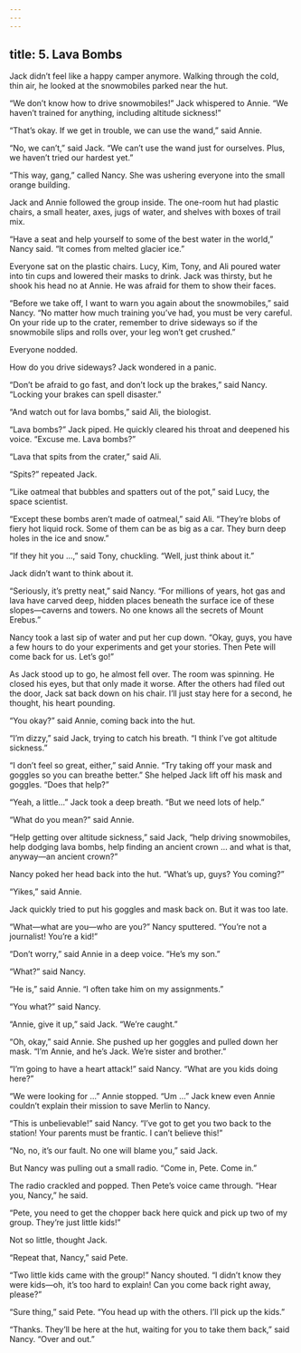 ```yaml
---
---
---
```

title: 5. Lava Bombs
---



Jack didn’t feel like a happy camper anymore. Walking through the cold, thin air, he looked at the snowmobiles parked near the hut.

“We don’t know how to drive snowmobiles!” Jack whispered to Annie. “We haven’t trained for anything, including altitude sickness!”

“That’s okay. If we get in trouble, we can use the wand,” said Annie.

“No, we can’t,” said Jack. “We can’t use the wand just for ourselves. Plus, we haven’t tried our hardest yet.”

“This way, gang,” called Nancy. She was ushering everyone into the small orange building.

Jack and Annie followed the group inside. The one-room hut had plastic chairs, a small heater, axes, jugs of water, and shelves with boxes of trail mix.

“Have a seat and help yourself to some of the best water in the world,” Nancy said. “It comes from melted glacier ice.”

Everyone sat on the plastic chairs. Lucy, Kim, Tony, and Ali poured water into tin cups and lowered their masks to drink. Jack was thirsty, but he shook his head no at Annie. He was afraid for them to show their faces.

“Before we take off, I want to warn you again about the snowmobiles,” said Nancy. “No matter how much training you’ve had, you must be very careful. On your ride up to the crater, remember to drive sideways so if the snowmobile slips and rolls over, your leg won’t get crushed.”

Everyone nodded.

How do you drive sideways? Jack wondered in a panic.

“Don’t be afraid to go fast, and don’t lock up the brakes,” said Nancy. “Locking your brakes can spell disaster.”

“And watch out for lava bombs,” said Ali, the biologist.

“Lava bombs?” Jack piped. He quickly cleared his throat and deepened his voice. “Excuse me. Lava bombs?”

“Lava that spits from the crater,” said Ali.

“Spits?” repeated Jack.

“Like oatmeal that bubbles and spatters out of the pot,” said Lucy, the space scientist.

“Except these bombs aren’t made of oatmeal,” said Ali. “They’re blobs of fiery hot liquid rock. Some of them can be as big as a car. They burn deep holes in the ice and snow.”

“If they hit you …,” said Tony, chuckling. “Well, just think about it.”

Jack didn’t want to think about it.

“Seriously, it’s pretty neat,” said Nancy. “For millions of years, hot gas and lava have carved deep, hidden places beneath the surface ice of these slopes—caverns and towers. No one knows all the secrets of Mount Erebus.”

Nancy took a last sip of water and put her cup down. “Okay, guys, you have a few hours to do your experiments and get your stories. Then Pete will come back for us. Let’s go!”

As Jack stood up to go, he almost fell over. The room was spinning. He closed his eyes, but that only made it worse. After the others had filed out the door, Jack sat back down on his chair. I’ll just stay here for a second, he thought, his heart pounding.

“You okay?” said Annie, coming back into the hut.

“I’m dizzy,” said Jack, trying to catch his breath. “I think I’ve got altitude sickness.”

“I don’t feel so great, either,” said Annie. “Try taking off your mask and goggles so you can breathe better.” She helped Jack lift off his mask and goggles. “Does that help?”

“Yeah, a little…” Jack took a deep breath. “But we need lots of help.”

“What do you mean?” said Annie.

“Help getting over altitude sickness,” said Jack, “help driving snowmobiles, help dodging lava bombs, help finding an ancient crown … and what is that, anyway—an ancient crown?”

Nancy poked her head back into the hut. “What’s up, guys? You coming?”

“Yikes,” said Annie.

Jack quickly tried to put his goggles and mask back on. But it was too late.

“What—what are you—who are you?” Nancy sputtered. “You’re not a journalist! You’re a kid!”

“Don’t worry,” said Annie in a deep voice. “He’s my son.”

“What?” said Nancy.

“He is,” said Annie. “I often take him on my assignments.”

“You what?” said Nancy.

“Annie, give it up,” said Jack. “We’re caught.”

“Oh, okay,” said Annie. She pushed up her goggles and pulled down her mask. “I’m Annie, and he’s Jack. We’re sister and brother.”

“I’m going to have a heart attack!” said Nancy. “What are you kids doing here?”

“We were looking for …” Annie stopped. “Um …” Jack knew even Annie couldn’t explain their mission to save Merlin to Nancy.

“This is unbelievable!” said Nancy. “I’ve got to get you two back to the station! Your parents must be frantic. I can’t believe this!”

“No, no, it’s our fault. No one will blame you,” said Jack.

But Nancy was pulling out a small radio. “Come in, Pete. Come in.”

The radio crackled and popped. Then Pete’s voice came through. “Hear you, Nancy,” he said.

“Pete, you need to get the chopper back here quick and pick up two of my group. They’re just little kids!”

Not so little, thought Jack.

“Repeat that, Nancy,” said Pete.

“Two little kids came with the group!” Nancy shouted. “I didn’t know they were kids—oh, it’s too hard to explain! Can you come back right away, please?”

“Sure thing,” said Pete. “You head up with the others. I’ll pick up the kids.”

“Thanks. They’ll be here at the hut, waiting for you to take them back,” said Nancy. “Over and out.”